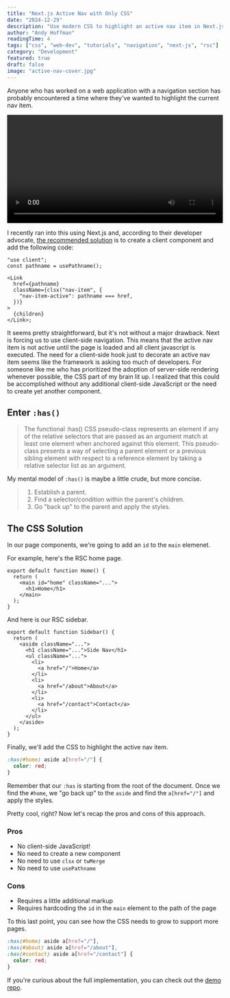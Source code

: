 ```yaml
---
title: "Next.js Active Nav with Only CSS"
date: "2024-12-29"
description: "Use modern CSS to highlight an active nav item in Next.js"
author: "Andy Hoffman"
readingTime: 4
tags: ["css", "web-dev", "tutorials", "navigation", "next-js", "rsc"]
category: "Development"
featured: true
draft: false
image: "active-nav-cover.jpg"
---
```


Anyone who has worked on a web application with a navigation section has probably encountered a time where they've wanted to highlight the current nav item.

<video width="100%" controls>
  <source
    src="https://github.com/user-attachments/assets/295ae178-e717-48d7-a4f2-20eac03d82ff"
    type="video/mp4"
  />
  <track
    kind="captions"
    label="English"
    src="/captions/active-nav-demo.vtt"
    srcLang="en"
    default
  />
  Your browser does not support the video tag.
</video>

I recently ran into this using Next.js and, according to their developer advocate, [the recommended solution](https://x.com/asidorenko_/status/1812855952380457259) is to create a client component and add the following code:

```tsx
"use client";
const pathname = usePathname();

<Link
  href={pathname}
  className={clsx("nav-item", {
    "nav-item-active": pathname === href,
  })}
>
  {children}
</Link>;
```

It seems pretty straightforward, but it's not without a major drawback. Next is forcing us to use client-side navigation. This means that the active nav item is not active until the page is loaded and all client javascript is executed. The need for a client-side hook just to decorate an active nav item seems like the framework is asking too much of developers. For someone like me who has prioritized the adoption of server-side rendering whenever possible, the CSS part of my brain lit up. I realized that this could be accomplished without any additional client-side JavaScript or the need to create yet another component.

## Enter `:has()`

> The functional :has() CSS pseudo-class represents an element if any of the relative selectors that are passed as an argument match at least one element when anchored against this element. This pseudo-class presents a way of selecting a parent element or a previous sibling element with respect to a reference element by taking a relative selector list as an argument.

My mental model of `:has()` is maybe a little crude, but more concise.

> 1. Establish a parent.
> 2. Find a selector/condition within the parent's children.
> 3. Go "back up" to the parent and apply the styles.

## The CSS Solution

In our page components, we're going to add an `id` to the `main` elemenet.

For example, here's the RSC home page.

```tsx
export default function Home() {
  return (
    <main id="home" className="...">
      <h1>Home</h1>
    </main>
  );
}
```

And here is our RSC sidebar.

```tsx
export default function Sidebar() {
  return (
    <aside className="...">
      <h1 className="...">Side Nav</h1>
      <ul className="...">
        <li>
          <a href="/">Home</a>
        </li>
        <li>
          <a href="/about">About</a>
        </li>
        <li>
          <a href="/contact">Contact</a>
        </li>
      </ul>
    </aside>
  );
}
```

Finally, we'll add the CSS to highlight the active nav item.

```css
:has(#home) aside a[href="/"] {
  color: red;
}
```

Remember that our `:has` is starting from the root of the document. Once we find the `#home`, we "go back up" to the `aside` and find the `a[href="/"]` and apply the styles.

Pretty cool, right? Now let's recap the pros and cons of this approach.

### Pros

- No client-side JavaScript!
- No need to create a new component
- No need to use `clsx` or `twMerge`
- No need to use `usePathname`

### Cons

- Requires a little additional markup
- Requires hardcoding the `id` in the `main` element to the path of the page

To this last point, you can see how the CSS needs to grow to support more pages.

```css
:has(#home) aside a[href="/"],
:has(#about) aside a[href="/about"],
:has(#contact) aside a[href="/contact"] {
  color: red;
}
```

If you're curious about the full implementation, you can check out the [demo repo](https://github.com/antibland/rsc-active-nav/).
